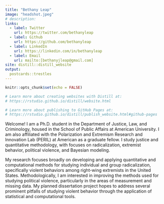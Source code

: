 ```yaml
---
title: "Bethany Leap"
image: "headshot.jpeg"
# description: 
links: 
  - label: Twitter
    url: https://twitter.com/bethanyleap
  - label: Github
    url: https://github.com/bethanyleap
  - label: LinkedIn
    url: https://linkedin.com/in/bethanyleap
  - label: Email
    url: mailto:[bethanyjleap@gmail.com]
site: distill::distill_website
output: 
  postcards::trestles
---
```


```r
knitr::opts_chunk$set(echo = FALSE)

# Learn more about creating websites with Distill at:
# https://rstudio.github.io/distill/website.html

# Learn more about publishing to GitHub Pages at:
# https://rstudio.github.io/distill/publish_website.html#github-pages

```

Welcome! I am a Ph.D. student in the Department of Justice, Law, and Criminology, housed in the School of Public Affairs at American University. I am also affiliated with the Polarization and Extremism Research and Innovation Lab (PERIL) at American as a graduate fellow. I study justice and quantitative methodology, with focuses on radicalization, extremist behavior, political violence, and Bayesian modeling.  

My research focuses broadly on developing and applying quantitative and computational methods for studying individual and group radicalization, specifically violent behaviors among right-wing extremists in the United States. Methodologically, I am interested in improving the methods used for studying political violence, particularly in the areas of measurement and missing data. My planned dissertation project hopes to address several prominent pitfalls of studying violent behavior through the application of statistical and computational tools.



